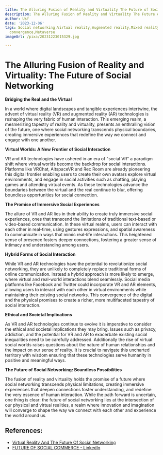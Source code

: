 ```yaml
---
title: The Alluring Fusion of Reality and Virtuality The Future of Social Networking
description: The Alluring Fusion of Reality and Virtuality The Future of Social Networking
author: Usf
date: '2023-12-06'
tags: Social networking,Virtual reality,Augmented reality,Mixed reality,Extended reality,Digital
  convergence,Metaverse
imageUrl: /pixa/20231223015329.jpg

---
```

# The Alluring Fusion of Reality and Virtuality: The Future of Social Networking

**Bridging the Real and the Virtual**

In a world where digital landscapes and tangible experiences intertwine, the advent of virtual reality (VR) and augmented reality (AR) technologies is reshaping  the very fabric of human interaction.  This emerging realm, a mesmerizing tapestry of reality and  virtuality, presents an enthralling vision of the future,  one where social  networking transcends physical boundaries, creating immersive experiences that redefine the way we connect and engage with one  another.

**Virtual Worlds: A New Frontier  of Social  Interaction**

VR and AR technologies have ushered in an era of "social VR" a paradigm  shift where virtual worlds become the backdrop for social interactions.  Platforms like VRChat, AltspaceVR and Rec Room are already  pioneering this digital frontier  enabling users to create their own avatars explore virtual environments, and engage in  social activities such as chatting,  playing games and attending virtual events.  As these technologies advance the boundaries between the  virtual and the real continue to blur, offering boundless opportunities  for social connection.

**The Promise of Immersive Social Experiences**

The allure of VR and AR lies in their  ability  to create truly immersive social experiences, ones that transcend the limitations of traditional text-based or video-based communication. In these virtual realms, users can interact with each other in real-time, using gestures expressions, and spatial awareness  to communicate in ways that mimic  real-life interactions. This heightened sense of presence fosters deeper connections, fostering  a greater sense of intimacy and understanding among users.

**Hybrid Forms of Social Interaction**

While VR and AR  technologies  have the potential to revolutionize social networking, they are unlikely to completely replace traditional forms of online communication. Instead a  hybrid approach is more likely to emerge, where virtual  and real-world interactions blend seamlessly. Social media platforms like  Facebook and  Twitter could incorporate VR and AR elements, allowing users to interact with each other in virtual environments while maintaining  their existing social networks.  This convergence  of the digital and the physical promises  to create a richer, more multifaceted  tapestry of social  interaction.

**Ethical and Societal Implications**

As VR and AR technologies continue to evolve it is imperative to  consider the ethical  and societal implications they may bring.  Issues such as privacy, addiction, and the potential for VR and  AR to exacerbate existing social inequalities need to be carefully addressed. Additionally the rise of  virtual social worlds raises questions about  the nature of human relationships and the impact on our  sense of reality. It is crucial to navigate this uncharted territory with wisdom ensuring that these technologies serve humanity in  positive and meaningful ways.

**The  Future  of Social Networking: Boundless Possibilities**

The fusion of reality and virtuality holds the promise of a future where social networking transcends physical limitations, creating immersive experiences that deepen connections foster  understanding, and redefine the very  essence of human interaction. While the path forward is uncertain, one thing is clear: the future of social networking lies at the intersection of our physical  and virtual realities, a realm where innovation and  imagination will converge to  shape the way we connect with each other and experience  the world  around us.

## References:
- [Virtual Reality And The Future Of Social Networking](https://socialmediahq.com/virtual-reality-future-social-networking/)
- [FUTURE OF SOCIAL COMMERCE - LinkedIn](https://www.linkedin.com/pulse/future-social-commerce-prithiksa-s-crhlc?trk=public_post_main-feed-card_feed-article-content)
